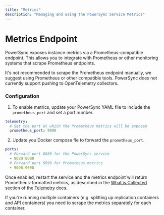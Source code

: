 ```yaml
---
title: "Metrics"
description: "Managing and using the PowerSync Service Metrics"
---
```


# Metrics Endpoint

PowerSync exposes instance metrics via a Prometheus-compatible endpoint. This allows you to integrate with Prometheus or other monitoring systems that scrape Prometheus endpoints.

<Info>It's not recommended to scrape the Prometheus endpoint manually, we suggest using Prometheus or other compatible tools. PowerSync does not currently support pushing to OpenTelemetry collectors.</Info>

### Configuration

1. To enable metrics, update your PowerSync YAML file to include the `prometheus_port` and set a port number.

```yaml powersync.yaml
telemetry:
  # Set the port at which the Prometheus metrics will be exposed
  prometheus_port: 9090
```

2. Update you Docker compose fle to forward the `prometheus_port`.

```yaml docker-compose.yaml
ports:
  # Forward port 8080 for the PowerSync service
  - 8080:8080
  # Forward port 9090 for Prometheus metrics
  - 9090:9090
```

Once enabled, restart the service and the metrics endpoint will return Prometheus-formatted metrics, as described in the [What is Collected](/self-hosting/lifecycle-maintenance/telemetry#whatiscollected) section of the [Telemetry](/self-hosting/lifecycle-maintenance/telemetry) docs.

<Note>If you're running multiple containers (e.g. splitting up replication containers and API containers) you need to scrape the metrics separately for each container.</Note>
